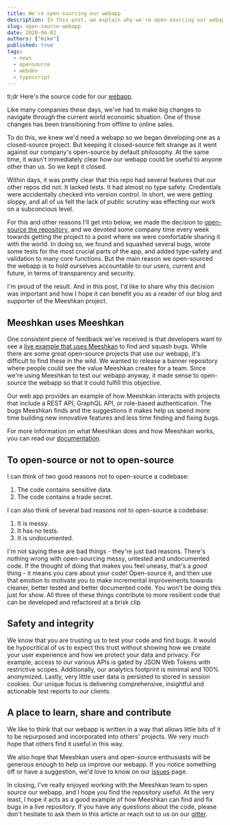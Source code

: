 ```yaml
---
title: We're open-sourcing our webapp
description: In this post, we explain why we're open-sourcing our webapp and how we hope it will be helpful.
slug: open-source-webapp
date: 2020-06-02
authors: ["mike"]
published: true
tags:
  - news
  - opensource
  - webdev
  - typescript
---
```


tl;dr Here's the source code for our [webapp](https://github.com/meeshkan/webapp).

Like many companies these days, we've had to make big changes to navigate through the current world economic situation. One of those changes has been transitioning from offline to online sales.

To do this, we knew we'd need a webapp so we began developing one as a closed-source project. But keeping it closed-source felt strange as it went against our company's open-source by default philosophy. At the same time, it wasn't immediately clear how our webapp could be useful to anyone other than us. So we kept it closed.

Within days, it was pretty clear that this repo had several features that our other repos did not. It lacked tests. It had almost no type safety. Credentials were accidentally checked into version control. In short, we were getting sloppy, and all of us felt the lack of public scrutiny was effecting our work on a subconcious level.

For this and other reasons I'll get into below, we made the decision to [open-source the repository](https://github.com/meeshkan/webapp), and we devoted some company time every week towards getting the project to a point where we were comfortable sharing it with the world. In doing so, we found and squashed several bugs, wrote some tests for the most crucial parts of the app, and added type-safety and validation to many core functions. But the main reason we open-sourced the webapp is to hold ourselves accountable to our users, current and future, in terms of transparency and security.

I'm proud of the result. And in this post, I'd like to share why this decision was important and how I hope it can benefit you as a reader of our blog and supporter of the Meeshkan project.

## Meeshkan uses Meeshkan

One consistent piece of feedback we've received is that developers want to see a [live example that uses Meeshkan](https://github.com/meeshkan/webapp) to find and squash bugs. While there are some great open-source projects that use our webapp, it's difficult to find these in the wild. We wanted to release a banner repository where people could see the value Meeshkan creates for a team. Since we're using Meeshkan to test our webapp anyway, it made sense to open-source the webapp so that it could fulfill this objective.

Our web app provides an example of how Meeshkan interacts with projects that include a REST API, GraphQL API, or role-based authentication. The bugs Meeshkan finds and the suggestions it makes help us spend more time building new innovative features and less time finding and fixing bugs.

For more information on what Meeshkan does and how Meeshkan works, you can read our [documentation](https://meeshkan.com/docs/).

## To open-source or not to open-source

I can think of two good reasons not to open-source a codebase:

1. The code contains sensitive data.
1. The code contains a trade secret.

I can also think of several bad reasons not to open-source a codebase:

1. It is messy.
1. It has no tests.
1. It is undocumented.

I'm not saying these are bad things - they're just bad reasons. There's nothing wrong with open-sourcing messy, untested and undocumented code. If the thought of doing that makes you feel uneasy, that's a _good_ thing - it means you care about your code! Open-source it, and then use that emotion to motivate you to make incremental improvements towards cleaner, better tested and better documented code. You won't be doing this just for show. All three of these things contribute to more resilient code that can be developed and refactored at a brisk clip.

## Safety and integrity

We know that you are trusting us to test your code and find bugs. It would be hypocritical of us to expect this trust without showing how we create your user experience and how we protect your data and privacy. For example, access to our various APIs is gated by JSON Web Tokens with restrictive scopes. Additionally, our analytics footprint is minimal and 100% anonymized. Lastly, very little user data is persisted to stored in session cookies. Our unique focus is delivering comprehensive, insightful and actionable test reports to our clients.

## A place to learn, share and contribute

We like to think that our webapp is written in a way that allows little bits of it to be repurposed and incorporated into others' projects. We very much hope that others find it useful in this way.

We also hope that Meeshkan users and open-source enthusiasts will be generous enough to help us improve our webapp. If you notice something off or have a suggestion, we'd love to know on our [issues](https://github.com/meeshkan/webapp/issues) page.

In closing, I've really enjoyed working with the Meeshkan team to open source our webapp, and I hope you find the repository useful. At the very least, I hope it acts as a good example of how Meeshkan can find and fix bugs in a live repository. If you have any questions about the code, please don't hesitate to ask them in this article or reach out to us on our [gitter](https://gitter.com/meeshkan).
